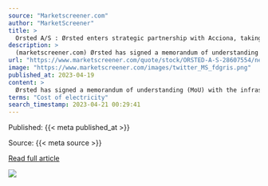 ```yaml
---
source: "Marketscreener.com"
author: "MarketScreener"
title: >
  Orsted A/S : Ørsted enters strategic partnership with Acciona, taking a step forward in commercialising floating wind
description: >
  (marketscreener.com) Ørsted has signed a memorandum of understanding with the infrastructure division of Acciona to explore options for floating offshore wind foundations. Acciona is a global engineering and construction firm focused on renewables and a l…
url: "https://www.marketscreener.com/quote/stock/ORSTED-A-S-28607554/news/Orsted-A-S-Orsted-enters-strategic-partnership-with-Acciona-taking-a-step-forward-in-commercialis-43537258/?utm_medium=RSS&utm_content=20230419"
image: "https://www.marketscreener.com/images/twitter_MS_fdgris.png"
published_at: 2023-04-19
content: >
  Ørsted has signed a memorandum of understanding (MoU) with the infrastructure division of Acciona to explore options for floating offshore wind foundations. Acciona is a global engineering and constr… [+3849 chars]
terms: "Cost of electricity"
search_timestamp: 2023-04-21 00:29:41
---
```



Published: {{< meta published_at >}}


Source: {{< meta source >}}


[Read full article]({{< meta url >}}){target='_blank'}



![](`r rmarkdown::metadata$image[1]`)
